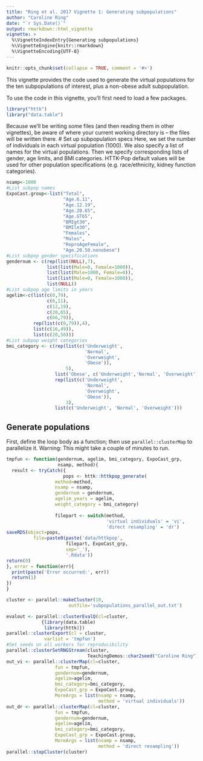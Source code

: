 ---
title: "Ring et al. 2017 Vignette 1: Generating subpopulations"
author: "Caroline Ring"
date: "`r Sys.Date()`"
output: rmarkdown::html_vignette
vignette: >
  %\VignetteIndexEntry{Generating subpopulations}
  %\VignetteEngine{knitr::rmarkdown}
  %\VignetteEncoding{UTF-8}
---

```{r, include=FALSE}
knitr::opts_chunk$set(collapse = TRUE, comment = '#>')
```
This vignette provides the code used to generate the virtual populations for the ten subpopulations of interest, plus a non-obese adult subpopulation.

To use the code in this vignette, you'll first need to load a few packages.
```{r load_packages, eval = FALSE}
library("httk")
library("data.table")
```

Because we'll be writing some files (and then reading them in other vignettes),
be aware of where your current working directory is -- the files will be written there.
# Set up subpopulation specs
Here, we set the number of individuals in each virtual population (1000). We also specify a list of names for the virtual populations. Then we specify corresponding lists of gender, age limits, and BMI categories. HTTK-Pop default values will be used for other population specifications (e.g. race/ethnicity, kidney function categories).
```{r subpop_specs, eval=FALSE}
nsamp<-1000
#List subpop names
ExpoCast.group<-list("Total",
                     "Age.6.11",
                     "Age.12.19",
                     "Age.20.65",
                     "Age.GT65",
                     "BMIgt30",
                     "BMIle30",
                     "Females",
                     "Males",
                     "ReproAgeFemale",
                     "Age.20.50.nonobese")
#List subpop gender specifications
gendernum <- c(rep(list(NULL),7), 
               list(list(Male=0, Female=1000)), 
               list(list(Male=1000, Female=0)), 
               list(list(Male=0, Female=1000)), 
               list(NULL))
#List subpop age limits in years
agelim<-c(list(c(0,79),
               c(6,11),
               c(12,19),
               c(20,65),
               c(66,79)),
          rep(list(c(0,79)),4),
          list(c(16,49)),
          list(c(20,50)))
#List subpop weight categories
bmi_category <- c(rep(list(c('Underweight', 
                             'Normal',
                             'Overweight',
                             'Obese')),
                      5),
                  list('Obese', c('Underweight','Normal', 'Overweight')),
                  rep(list(c('Underweight', 
                             'Normal',
                             'Overweight',
                             'Obese')),
                      3),
                  list(c('Underweight', 'Normal', 'Overweight')))
```

## Generate populations
First, define the loop body as a function; then use `parallel::clusterMap` to parallelize it. Warning: This might take a couple of minutes to run.
```{r generate_parallel, eval=FALSE}
tmpfun <- function(gendernum, agelim, bmi_category, ExpoCast_grp,
                   nsamp, method){
  result <- tryCatch({
                     pops <- httk::httkpop_generate(
                  method=method,
                  nsamp = nsamp,
                  gendernum = gendernum,
                  agelim_years = agelim,
                  weight_category = bmi_category)
                  
                  filepart <- switch(method,
                                     'virtual individuals' = 'vi',
                                     'direct resampling' = 'dr')
saveRDS(object=pops,
          file=paste0(paste('data/httkpop',
                      filepart, ExpoCast_grp, 
                      sep='_'),
                      '.Rdata'))
return(0)
}, error = function(err){
  print(paste('Error occurred:', err))
  return(1)
})
}

cluster <- parallel::makeCluster(10, 
                       outfile='subpopulations_parallel_out.txt')

evalout <- parallel::clusterEvalQ(cl=cluster,
             {library(data.table)
              library(httk)})
parallel::clusterExport(cl = cluster,
              varlist = 'tmpfun')
#Set seeds on all workers for reproducibility
parallel::clusterSetRNGStream(cluster, 
                              TeachingDemos::char2seed("Caroline Ring"))
out_vi <- parallel::clusterMap(cl=cluster,
                  fun = tmpfun,
                  gendernum=gendernum,
                  agelim=agelim,
                  bmi_category=bmi_category,
                  ExpoCast_grp = ExpoCast.group,
                  MoreArgs = list(nsamp = nsamp,
                                  method = 'virtual individuals'))
out_dr <- parallel::clusterMap(cl=cluster,
                  fun = tmpfun,
                  gendernum=gendernum,
                  agelim=agelim,
                  bmi_category=bmi_category,
                  ExpoCast_grp = ExpoCast.group,
                  MoreArgs = list(nsamp = nsamp,
                                  method = 'direct resampling'))
parallel::stopCluster(cluster)
```